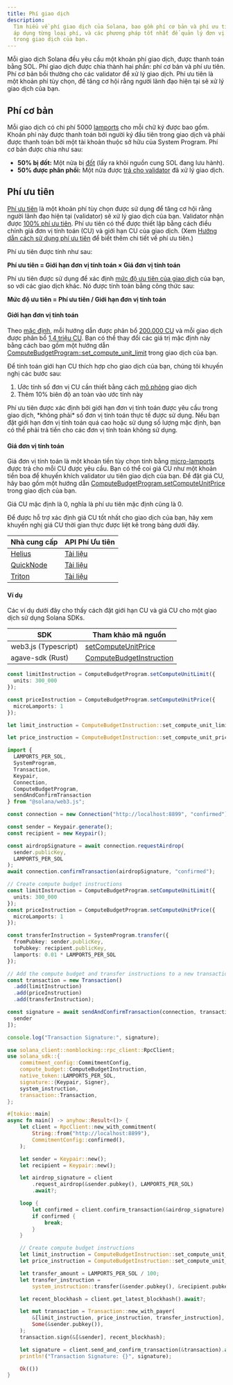```yaml
---
title: Phí giao dịch
description:
  Tìm hiểu về phí giao dịch của Solana, bao gồm phí cơ bản và phí ưu tiên, cách
  áp dụng từng loại phí, và các phương pháp tốt nhất để quản lý đơn vị tính toán
  trong giao dịch của bạn.
---
```


Mỗi giao dịch Solana đều yêu cầu một khoản phí giao dịch, được thanh toán bằng
SOL. Phí giao dịch được chia thành hai phần: phí cơ bản và phí ưu tiên. Phí cơ
bản bồi thường cho các validator để xử lý giao dịch. Phí ưu tiên là một khoản
phí tùy chọn, để tăng cơ hội rằng người lãnh đạo hiện tại sẽ xử lý giao dịch của
bạn.

## Phí cơ bản

Mỗi giao dịch có chi phí 5000 [lamports](/docs/references/terminology#lamport)
cho mỗi chữ ký được bao gồm. Khoản phí này được thanh toán bởi người ký đầu tiên
trong giao dịch và phải được thanh toán bởi một tài khoản thuộc sở hữu của
System Program. Phí cơ bản được chia như sau:

- **50% bị đốt:** Một nửa bị
  [đốt](https://github.com/anza-xyz/agave/blob/v2.1.13/sdk/fee-calculator/src/lib.rs#L70)
  (lấy ra khỏi nguồn cung SOL đang lưu hành).
- **50% được phân phối:** Một nửa được
  [trả cho validator](https://github.com/anza-xyz/agave/blob/e621336acad4f5d6e5b860eaa1b074b01c99253c/runtime/src/bank/fee_distribution.rs#L58-L62)
  đã xử lý giao dịch.

## Phí ưu tiên

[Phí ưu tiên](https://github.com/anza-xyz/agave/blob/v2.2.14/compute-budget/src/compute_budget_limits.rs#L47-L48)
là một khoản phí tùy chọn được sử dụng để tăng cơ hội rằng người lãnh đạo hiện
tại (validator) sẽ xử lý giao dịch của bạn. Validator nhận được
[100% phí ưu tiên](https://github.com/solana-foundation/solana-improvement-documents/blob/main/proposals/0096-reward-collected-priority-fee-in-entirety.md).
Phí ưu tiên có thể được thiết lập bằng cách điều chỉnh giá đơn vị tính toán (CU)
và giới hạn CU của giao dịch. (Xem
[Hướng dẫn cách sử dụng phí ưu tiên](/developers/guides/advanced/how-to-use-priority-fees)
để biết thêm chi tiết về phí ưu tiên.)

Phí ưu tiên được tính như sau:

**Phí ưu tiên = Giới hạn đơn vị tính toán × Giá đơn vị tính toán**

Phí ưu tiên được sử dụng để xác định
[mức độ ưu tiên của giao dịch](https://github.com/anza-xyz/agave/blob/v2.2.14/core/src/banking_stage/transaction_scheduler/receive_and_buffer.rs#L646)
của bạn, so với các giao dịch khác. Nó được tính toán bằng công thức sau:

**Mức độ ưu tiên = Phí ưu tiên / Giới hạn đơn vị tính toán**

#### Giới hạn đơn vị tính toán

Theo
[mặc định](https://github.com/anza-xyz/agave/blob/v2.1.13/compute-budget/src/compute_budget.rs#L149-L197),
mỗi hướng dẫn được phân bổ
[200.000 CU](https://github.com/anza-xyz/agave/blob/v2.1.13/compute-budget/src/compute_budget_limits.rs#L10)
và mỗi giao dịch được phân bổ
[1,4 triệu CU](https://github.com/anza-xyz/agave/blob/v2.1.13/compute-budget/src/compute_budget_limits.rs#L14).
Bạn có thể thay đổi các giá trị mặc định này bằng cách bao gồm một hướng dẫn
[ComputeBudgetProgram::set_compute_unit_limit](https://github.com/anza-xyz/agave/blob/v2.1.13/sdk/src/compute_budget.rs#L42-L44)
trong giao dịch của bạn.

Để tính toán giới hạn CU thích hợp cho giao dịch của bạn, chúng tôi khuyến nghị
các bước sau:

1. Ước tính số đơn vị CU cần thiết bằng cách
   [mô phỏng](/developers/guides/advanced/how-to-request-optimal-compute) giao
   dịch
2. Thêm 10% biên độ an toàn vào ước tính này

<Callout type="warn">
  Phí ưu tiên được xác định bởi giới hạn đơn vị tính toán được yêu cầu trong
  giao dịch, *không phải* số đơn vị tính toán thực tế được sử dụng. Nếu bạn đặt
  giới hạn đơn vị tính toán quá cao hoặc sử dụng số lượng mặc định, bạn có thể
  phải trả tiền cho các đơn vị tính toán không sử dụng.
</Callout>

#### Giá đơn vị tính toán

Giá đơn vị tính toán là một khoản tiền tùy chọn tính bằng
[micro-lamports](/docs/references/terminology#micro-lamports) được trả cho mỗi
CU được yêu cầu. Bạn có thể coi giá CU như một khoản tiền boa để khuyến khích
validator ưu tiên giao dịch của bạn. Để đặt giá CU, hãy bao gồm một hướng dẫn
[ComputeBudgetProgram.setComputeUnitPrice](https://github.com/anza-xyz/agave/blob/v2.1.13/sdk/src/compute_budget.rs#L48-L50)
trong giao dịch của bạn.

<Callout>
  Giá CU mặc định là 0, nghĩa là phí ưu tiên mặc định cũng là 0.
</Callout>

Để được hỗ trợ xác định giá CU tốt nhất cho giao dịch của bạn, hãy xem khuyến
nghị giá CU thời gian thực được liệt kê trong bảng dưới đây.

| Nhà cung cấp                            | API Phí Ưu tiên                                                              |
| --------------------------------------- | ---------------------------------------------------------------------------- |
| [Helius](https://www.helius.dev/)       | [Tài liệu](https://docs.helius.dev/solana-apis/priority-fee-api)             |
| [QuickNode](https://www.quicknode.com/) | [Tài liệu](https://marketplace.quicknode.com/add-on/solana-priority-fee)     |
| [Triton](https://triton.one/)           | [Tài liệu](https://docs.triton.one/chains/solana/improved-priority-fees-api) |

#### Ví dụ

Các ví dụ dưới đây cho thấy cách đặt giới hạn CU và giá CU cho một giao dịch sử
dụng Solana SDKs.

| SDK                  | Tham khảo mã nguồn                                                                                                          |
| -------------------- | --------------------------------------------------------------------------------------------------------------------------- |
| web3.js (Typescript) | [setComputeUnitPrice](https://github.com/solana-foundation/solana-web3.js/blob/v1.98.0/src/programs/compute-budget.ts#L218) |
| agave-sdk (Rust)     | [ComputeBudgetInstruction](https://github.com/anza-xyz/agave/blob/v2.1.13/sdk/src/compute_budget.rs#L17-L31)                |

<CodeTabs storage="compute-budget">

```ts !! title="Typescript"
const limitInstruction = ComputeBudgetProgram.setComputeUnitLimit({
  units: 300_000
});

const priceInstruction = ComputeBudgetProgram.setComputeUnitPrice({
  microLamports: 1
});
```

```rust !! title="Rust"
let limit_instruction = ComputeBudgetInstruction::set_compute_unit_limit(300_000);

let price_instruction = ComputeBudgetInstruction::set_compute_unit_price(1);
```

</CodeTabs>

<CodeTabs storage="compute-budget" flags="r">

```ts !! title="Typescript"
import {
  LAMPORTS_PER_SOL,
  SystemProgram,
  Transaction,
  Keypair,
  Connection,
  ComputeBudgetProgram,
  sendAndConfirmTransaction
} from "@solana/web3.js";

const connection = new Connection("http://localhost:8899", "confirmed");

const sender = Keypair.generate();
const recipient = new Keypair();

const airdropSignature = await connection.requestAirdrop(
  sender.publicKey,
  LAMPORTS_PER_SOL
);
await connection.confirmTransaction(airdropSignature, "confirmed");

// Create compute budget instructions
const limitInstruction = ComputeBudgetProgram.setComputeUnitLimit({
  units: 300_000
});
const priceInstruction = ComputeBudgetProgram.setComputeUnitPrice({
  microLamports: 1
});

const transferInstruction = SystemProgram.transfer({
  fromPubkey: sender.publicKey,
  toPubkey: recipient.publicKey,
  lamports: 0.01 * LAMPORTS_PER_SOL
});

// Add the compute budget and transfer instructions to a new transaction
const transaction = new Transaction()
  .add(limitInstruction)
  .add(priceInstruction)
  .add(transferInstruction);

const signature = await sendAndConfirmTransaction(connection, transaction, [
  sender
]);

console.log("Transaction Signature:", signature);
```

```rust !! title="Rust"
use solana_client::nonblocking::rpc_client::RpcClient;
use solana_sdk::{
    commitment_config::CommitmentConfig,
    compute_budget::ComputeBudgetInstruction,
    native_token::LAMPORTS_PER_SOL,
    signature::{Keypair, Signer},
    system_instruction,
    transaction::Transaction,
};

#[tokio::main]
async fn main() -> anyhow::Result<()> {
    let client = RpcClient::new_with_commitment(
        String::from("http://localhost:8899"),
        CommitmentConfig::confirmed(),
    );

    let sender = Keypair::new();
    let recipient = Keypair::new();

    let airdrop_signature = client
        .request_airdrop(&sender.pubkey(), LAMPORTS_PER_SOL)
        .await?;

    loop {
        let confirmed = client.confirm_transaction(&airdrop_signature).await?;
        if confirmed {
            break;
        }
    }

    // Create compute budget instructions
    let limit_instruction = ComputeBudgetInstruction::set_compute_unit_limit(300_000);
    let price_instruction = ComputeBudgetInstruction::set_compute_unit_price(1);

    let transfer_amount = LAMPORTS_PER_SOL / 100;
    let transfer_instruction =
        system_instruction::transfer(&sender.pubkey(), &recipient.pubkey(), transfer_amount);

    let recent_blockhash = client.get_latest_blockhash().await?;

    let mut transaction = Transaction::new_with_payer(
        &[limit_instruction, price_instruction, transfer_instruction],
        Some(&sender.pubkey()),
    );
    transaction.sign(&[&sender], recent_blockhash);

    let signature = client.send_and_confirm_transaction(&transaction).await?;
    println!("Transaction Signature: {}", signature);

    Ok(())
}
```

</CodeTabs>
